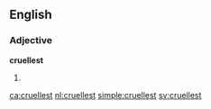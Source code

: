 ==English==

===Adjective===
'''cruellest'''

# {{en-superlative of|cruel}}

[[ca:cruellest]]
[[nl:cruellest]]
[[simple:cruellest]]
[[sv:cruellest]]